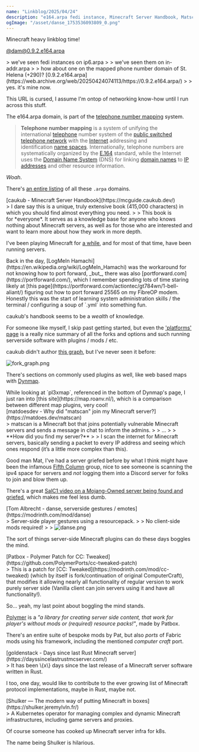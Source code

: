 ```yaml
---
name: "Linkblog/2025/04/24"
description: "e164.arpa fedi instance, Minecraft Server Handbook, Matscan, serverside emotes, Polymer client-side mods, Days since last Rust Minecraft server, Minecraft on Kubernetes."
ogImage: "/asset/danse_1753536093809_0.png"
---
```


Minecraft heavy linkblog time!

[@dam@0.9.2.e164.arpa](https://web.archive.org/web/20250424074113/https://0.9.2.e164.arpa/notes/a6xf0o3fxrf92ve7)

<div class="ml-[2rem] mb-8">
> we've seen fedi instances on ip6.arpa
>
> we've seen them on in-addr.arpa
>
> how about one on the mapped phone number domain of St. Helena (+290)?
[0.9.2.e164.arpa](https://web.archive.org/web/20250424074113/https://0.9.2.e164.arpa/)
>
> yes. it's mine now.

This URL is cursed, I assume I'm ontop of networking know-how until I run across this stuff.

The e164.arpa domain, is part of the [telephone number mapping](https://en.wikipedia.org/wiki/Telephone_number_mapping) system.

> **Telephone number mapping** is a system of unifying the international [telephone](https://en.wikipedia.org/wiki/Telephone) number system of the [public switched telephone network](https://en.wikipedia.org/wiki/Public_switched_telephone_network) with the [Internet](https://en.wikipedia.org/wiki/Internet) addressing and identification [name spaces](https://en.wikipedia.org/wiki/Name_space). Internationally, telephone numbers are systematically organized by the [E.164](https://en.wikipedia.org/wiki/E.164) standard, while the Internet uses the [Domain Name System](https://en.wikipedia.org/wiki/Domain_Name_System) (DNS) for linking [domain names](https://en.wikipedia.org/wiki/Domain_name) to [IP addresses](https://en.wikipedia.org/wiki/IP_address) and other resource information.

_Woah_.

There's [an entire listing](https://www.iana.org/domains/arpa) of all these `.arpa` domains.

</div>
[caukub - Minecraft Server Handbook](https://mcguide.caukub.dev/)

<div class="ml-[2rem] mb-8">
> I dare say this is a unique, truly extensive book (415,000 characters) in which you should find almost everything you need.
>
> This book is for *everyone*. It serves as a knowledge base for anyone who knows nothing about Minecraft servers, as well as for those who are interested and want to learn more about how they work in more depth.

I've been playing Minecraft for [a while](https://www.planetminecraft.com/skin/cheesemanys-cheesey-suit/), and for most of that time, have been running servers.

<div class="ml-[2rem] mb-8">
Back in the day, [LogMeIn Hamachi](https://en.wikipedia.org/wiki/LogMeIn_Hamachi) was the workaround for not knowing how to port forward, _but_, there was also [portforward.com](https://portforward.com/), which I remember spending lots of time staring likely at [this page](https://portforward.com/actiontec/gt784wn/1-bell-aliant/) figuring out how to port forward 25565 on my FibreOP modem.

</div>
Honestly this was the start of learning system administration skills / the terminal / configuring a soup of `.yml` into something fun.

<div class="w-full h-4"></div>

caukub's handbook seems to be a _wealth_ of knowledge.

For someone like myself, I skip past getting started, but even the ['platforms' page](https://mcguide.caukub.dev/general/platforms) is a really nice summary of all the forks and options and such running serverside software with plugins / mods / etc.

caukub didn't author [this graph](https://github.com/saboooor/fork-graph), but I've never seen it before:

<Image src='/asset/fork_graph_1753534978655_0.png' alt='fork_graph.png' width={2500} height={1875} />

There's sections on commonly used plugins as well, like web based maps with [Dynmap](https://mcguide.caukub.dev/plugins/specific/dynmap).

<div class="ml-[2rem] mb-8">
While looking at `pl3xmap`, referenced in the bottom of Dynmap's page, I just ran into [this site](https://map.roanv.nl/), which is a comparison between different map plugins, very cool!

</div>
</div>
[matdoesdev - Why did "matscan" join my Minecraft server?](https://matdoes.dev/matscan)

<div class="ml-[2rem] mb-8">
> matscan is a Minecraft bot that joins potentially vulnerable Minecraft servers and sends a message in chat to inform the admins.
>
> ...
>
> **How did you find my server?**
>
> I scan the internet for Minecraft servers, basically sending a packet to every IP address and seeing which ones respond (it’s a little more complex than this).

Good man Mat, I've had a server griefed before by what I think might have been the infamous [Fifth Column](https://2b2t.miraheze.org/wiki/Fifth_Column) group, nice to see someone is scanning the ipv4 space for servers and _not_ logging them into a Discord server for folks to join and blow them up.

<div class="w-full h-4"></div>

There's a great [SalC1 video on a Mojang-Owned server being found and griefed](https://www.youtube.com/watch?v=fGULXMoBw6g), which makes me feel less dumb.

</div>
[Tom Albrecht - danse, serverside gestures / emotes](https://modrinth.com/mod/danse)

<div class="ml-[2rem] mb-8">
> Server-side player gestures using a resourcepack.
>
> No client-side mods required!
>
> <Image src='/asset/danse_1753536093809_0.png' alt='danse.png' width={460} height={292} />

The sort of things server-side Minecraft plugins can do these days boggles the mind.

</div>
[Patbox - Polymer Patch for CC: Tweaked](https://github.com/PolymerPorts/cc-tweaked-patch)

<div class="ml-[2rem] mb-8">
> This is a patch for [CC: Tweaked](https://modrinth.com/mod/cc-tweaked) (which by itself is fork/continuation of original ComputerCraft), that modifies it allowing nearly all functionality of regular version to work purely server side (Vanilla client can join servers using it and have all functionality!).

So... yeah, my last point about boggling the mind stands.

[Polymer](https://modrinth.com/mod/polymer) is a _"a library for creating server side content, that work for player's without mods or (required) resource packs!"_, made by Patbox.

There's an entire suite of bespoke mods by Pat, but also _ports_ of Fabric mods using his framework, including the mentioned _computer craft_ port.

</div>
[goldenstack - Days since last Rust Minecraft server](https://dayssincelastrustmcserver.com/)

<div class="ml-[2rem] mb-8">
> It has been \{x\} days since the last release of a
Minecraft server software written in Rust.

I too, one day, would like to contribute to the ever growing list of Minecraft protocol implementations, maybe in Rust, maybe not.

</div>
[Shulker — The modern way of putting Minecraft in boxes](https://shulker.jeremylvln.fr/)

<div class="ml-[2rem] mb-8">
> A Kubernetes operator for managing complex and dynamic Minecraft infrastructures, including game servers and proxies.

Of course someone has cooked up Minecraft server infra for k8s.

The name being Shulker is hilarious.

</div>
